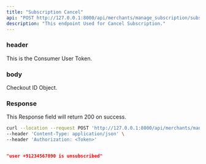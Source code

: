 ```yaml
---
title: "Subscription Cancel"
api: "POST http://127.0.0.1:8000/api/merchants/manage_subscription/subscription_cancel/"
description: "This endpoint Used for Cancel Subscription."
---
```


### header
<ParamField header="Authorization" type="string">
  This is the Consumer User Token.
</ParamField>

### body
<ParamField body="id" type="string">
  Checkout ID Object.
</ParamField>

### Response

<ResponseField name="success" type="number">
  This Response field will return 200 on success.
</ResponseField>

<RequestExample>

```bash Example Request
curl --location --request POST 'http://127.0.0.1:8000/api/merchants/manage_subscription/subscription_cancel/' \
--header 'Content-Type: application/json' \
--header 'Authorization: <Token>'
```

</RequestExample>

<ResponseExample>

```json Response

"user +91234567890 is unsubscribed"
    
```

</ResponseExample>
